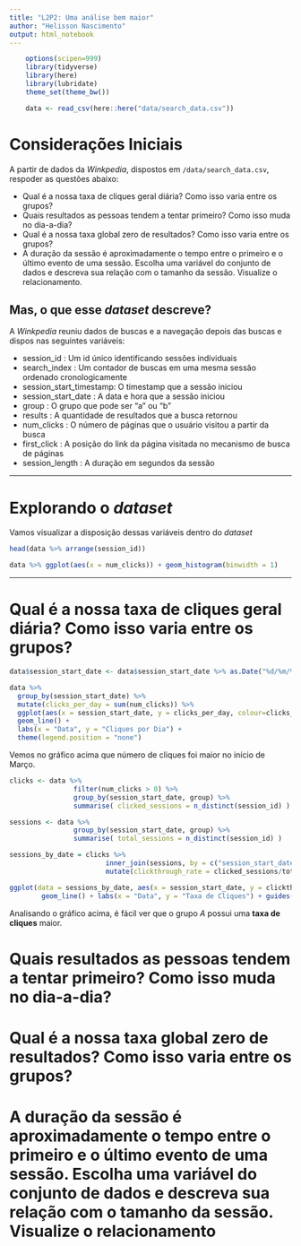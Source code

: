```yaml
---
title: "L2P2: Uma análise bem maior"
author: "Helisson Nascimento"
output: html_notebook
---
```


```r
    options(scipen=999)
    library(tidyverse)
    library(here)
    library(lubridate)
    theme_set(theme_bw())

    data <- read_csv(here::here("data/search_data.csv"))
```

# Considerações Iniciais

A partir de dados da _Winkpedia_, dispostos em `/data/search_data.csv`, respoder as questões abaixo:

* Qual é a nossa taxa de cliques geral diária? Como isso varia entre os grupos?
* Quais resultados as pessoas tendem a tentar primeiro? Como isso muda no dia-a-dia?
* Qual é a nossa taxa global zero de resultados? Como isso varia entre os grupos?
* A duração da sessão é aproximadamente o tempo entre o primeiro e o último evento de uma sessão. Escolha uma variável do conjunto de dados e descreva sua relação com o tamanho da sessão. Visualize o relacionamento.

## Mas, o que esse _dataset_ descreve?

A _Winkpedia_ reuniu dados de buscas e a navegação depois das buscas e dispos nas seguintes variáveis:

* session_id : Um id único identificando sessões individuais
* search_index : Um contador de buscas em uma mesma sessão ordenado cronologicamente
* session_start_timestamp: O timestamp que a sessão iniciou
* session_start_date : A data e hora que a sessão iniciou
* group : O grupo que pode ser "a" ou "b"
* results : A quantidade de resultados que a busca retornou
* num_clicks : O número de páginas que o usuário visitou a partir da busca
* first_click : A posição do link da página visitada no mecanismo de busca de páginas
* session_length : A duração em segundos da sessão

---

# Explorando o _dataset_

Vamos visualizar a disposição dessas variáveis dentro do _dataset_

```r

head(data %>% arrange(session_id))

```

```r

data %>% ggplot(aes(x = num_clicks)) + geom_histogram(binwidth = 1) 

```

---

# Qual é a nossa taxa de cliques geral diária? Como isso varia entre os grupos?

```r

data$session_start_date <- data$session_start_date %>% as.Date("%d/%m/%Y")

```

```r

data %>%
  group_by(session_start_date) %>%
  mutate(clicks_per_day = sum(num_clicks)) %>%
  ggplot(aes(x = session_start_date, y = clicks_per_day, colour=clicks_per_day)) +
  geom_line() +
  labs(x = "Data", y = "Cliques por Dia") +
  theme(legend.position = "none")

```

Vemos no gráfico acima que número de cliques foi maior no início de Março.

```r
clicks <- data %>% 
                filter(num_clicks > 0) %>% 
                group_by(session_start_date, group) %>% 
                summarise( clicked_sessions = n_distinct(session_id) )

sessions <- data %>%
                group_by(session_start_date, group) %>% 
                summarise( total_sessions = n_distinct(session_id) )

sessions_by_date = clicks %>% 
                        inner_join(sessions, by = c("session_start_date", "group")) %>%
                        mutate(clickthrough_rate = clicked_sessions/total_sessions)

ggplot(data = sessions_by_date, aes(x = session_start_date, y = clickthrough_rate, group = group, color = group)) +
        geom_line() + labs(x = "Data", y = "Taxa de Cliques") + guides(color = guide_legend("Grupos"))
```

Analisando o gráfico acima, é fácil ver que o grupo _A_ possui uma __taxa de cliques__ maior.

# Quais resultados as pessoas tendem a tentar primeiro? Como isso muda no dia-a-dia?



# Qual é a nossa taxa global zero de resultados? Como isso varia entre os grupos?

# A duração da sessão é aproximadamente o tempo entre o primeiro e o último evento de uma sessão. Escolha uma variável do conjunto de dados e descreva sua relação com o tamanho da sessão. Visualize o relacionamento
